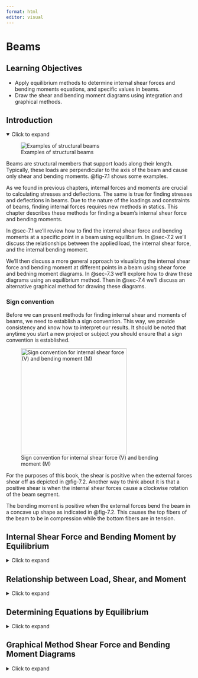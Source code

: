 ```yaml
---
format: html
editor: visual
---
```


# Beams {#sec-beams}

::: {.callout-note icon="false"}
## Learning Objectives

-   Apply equilibrium methods to determine internal shear forces and bending moments equations, and specific values in beams.
-   Draw the shear and bending moment diagrams using integration and graphical methods.
:::

## Introduction {.unnumbered}

<details open>

<summary>Click to expand</summary>

![Examples of structural beams](images/CH7%20PNGs/7.1%20new.png){#fig-7.1 fig-align="center"}

Beams are structural members that support loads along their length. Typically, these loads are perpendicular to the axis of the beam and cause only shear and bending moments. @fig-7.1 shows some examples.

As we found in previous chapters, internal forces and moments are crucial to calculating stresses and deflections. The same is true for finding stresses and deflections in beams. Due to the nature of the loadings and constraints of beams, finding internal forces requires new methods in statics. This chapter describes these methods for finding a beam's internal shear force and bending moments.

In @sec-7.1 we'll review how to find the internal shear force and bending moments at a specific point in a beam using equilibrium. In @sec-7.2 we'll discuss the relationships between the applied load, the internal shear force, and the internal bending moment.

We'll then discuss a more general approach to visualizing the internal shear force and bending moment at different points in a beam using shear force and bedning moment diagrams. In @sec-7.3 we'll explore how to draw these diagrams using an equilibrium method. Then in @sec-7.4 we'll discuss an alternative graphical method for drawing these diagrams.

### Sign convention {.unnumbered}

Before we can present methods for finding internal shear and moments of beams, we need to establish a sign convention. This way, we provide consistency and know how to interpret our results. It should be noted that anytime you start a new project or subject you should ensure that a sign convention is established.

![Sign convention for internal shear force (V) and bending moment (M)](images/CH7%20PNGs/figure%207.3.png){#fig-7.2 fig-align="center" width="286"}

For the purposes of this book, the shear is positive when the external forces shear off as depicted in @fig-7.2. Another way to think about it is that a positive shear is when the internal shear forces cause a clockwise rotation of the beam segment.

The bending moment is positive when the external forces bend the beam in a concave up shape as indicated in @fig-7.2. This causes the top fibers of the beam to be in compression while the bottom fibers are in tension.

</details>

## Internal Shear Force and Bending Moment by Equilibrium {#sec-7.1}

<details>

<summary>Click to expand</summary>

One way to find internal shear and bending forces is to cut sections and analyze the free-body diagrams, as we did in previous chapters of this book. The first step for a statically determinate beam is to find the external reactions. To determine the internal forces at any point along the beam, cut the section at that point and draw the free-body diagram from that point to one end of the beam. We will include the internal shear force, V, and internal bending moment, M, at the cut section and then use equilibrium equations to solve for those internal loads. This process is demonstrated in @exm-7.1.

::: {.callout-tip collapse="true" icon="false"}
## Example 7.1

::: {#exm-7.1}
<p>

</p>

Find the internal shear and bending moment at points J, K, and L in the beam pictured below.

![](images/CH7%20PNGs/example%207.1%20part%201.png){fig-align="center" width="358"}

::: {.callout-tip collapse="true" icon="false"}
## Solution

The first step is to find the external reactions at the supports A and B.

![](images/example%207.1%20part%202.png){fig-align="center" width="426"}

$$
\begin{aligned}
& \sum F_x=A_x=0 \\
& \sum M_A=-40{~kips}*4{~ft}-10{~kips}*18{~ft}+B_y*20{~ft}=0 \quad\rightarrow\quad B_y=17{~kips} \\
& \sum F_y=A_y-40-10+17=0 \quad\rightarrow\quad A_y=33{~kips}
\end{aligned}
$$

Next, we will draw a free-body diagram of the right end of the beam from point A to J by cutting the beam at section J. The internal forces V~J~ and M~J~ are placed at the point of the cut using the positive sign convention. Note: You can assume the direction of these forces; the statics will work out the correct direction.

**Section J**

To find the internal shear, we will sum forces in the y-direction. To find the internal moment, we will sum moments at point J.

![](images/CH7%20PNGs/example%207.1%20part%203.png){fig-align="center" width="139"}

$$
\begin{aligned}
&\sum F_y=33{~kips}-V_J=0 \quad\rightarrow\quad V_J=33{~kips} \\
&\sum  M_J=-33{~kips}*2{~ft}+M_J=0 \quad\rightarrow\quad M_J=66{~kip}\cdot{ft}
\end{aligned}
$$

**Section K**

To find the internal shear, we will sum forces in the y-direction. To find the internal moment, we will sum moments at point K.

![](images/CH7%20PNGs/example%207.1%20part%204.png){fig-align="center" width="277"}

$$
\begin{aligned}
&\sum F_y=33{~kips}-40{~kips}-V_k=0 \quad\rightarrow\quad V_k=-7{~kips} \\
&\sum M_k=-33{~kips}*10{~ft}+40{~kips}*6{ft})+M_k \quad\rightarrow\quad M_k=90{~kip}\cdot{ft}
\end{aligned}
$$

**Section L**

To find the internal shear, we will sum forces in the y-direction. To find the internal moment, we will sum moments at point L.

![](images/CH7%20PNGs/example%207.1%20part%205.png){fig-align="center" width="375"}

$$
\begin{aligned}
&\sum F_y=33{~kips}-40{~kips}-10{~kips}-V_L=0 \quad\rightarrow\quad V_L=-17{~kips} \\
&\sum M_L=-33{~kips}*19{~ft})+40{~kips}*15{~ft}+10{~kips}*1{ft}+M_L=0 \quad\rightarrow\quad
M_L=17{~kip}\cdot{ft}
\end{aligned}
$$

We can observe that the internal forces vary at different points along the length of the beam. This method of finding the internal stresses is convenient when the loading is simple or when you know a specific point along the length of the beam. However, as the loading gets more complex, we should consider one of the methods outlined in the following sections.
:::
:::
:::

</details>

## Relationship between Load, Shear, and Moment {#sec-7.2}

<details>

<summary>Click to expand</summary>

There is a relationship between loading, shear, and moment (and as you will see later in this text, slope and deflection) in a beam. Consider the beam in @fig-7.3, which is subjected to a distributed load, w per unit length.

![Small segment of a beam subjected to an arbitrary distributed load.](images/CH7%20PNGs/figure%207.4.png){#fig-7.3 fig-align="center" width="372"}

We will now look at a small section from that beam that has a width of Δx, shown below. We replaced the distributed load with a resultant force ΔF (this is indicated by a dashed arrow in the FBD).

Since we cut both sides of the beam, we replace each cut with internal shear and moment forces assuming the positive sign convention from the previous section in this chapter.

### Relationship between Load and Shear

This FBD is in static equilibrium so we can use our equilibrium equation to sum forces in the y-direction and set it equal to zero.

$$
\sum F_y=V-\Delta F-(V+\Delta V)=0 \\
$$

$$
\boxed{\Delta V=\Delta F}
$$ {#eq-7.1}

Or $$
\Delta V=w\Delta x
$$

Dividing both sides by Δx and then letting Δx approach zero gives us:

$$
\frac{\Delta v}{\Delta x}=\frac{d v}{d x}=w
$$

We could then rearrange this by multiplying both sides of the equation by dx.

$$
d v=w d x
$$

Now we can integrate between any two points A and B on the beam:

$$
\boxed{\underbrace{\Delta v}_{\substack{\text{change in} \\ \text{shear}}}=\int\underbrace{w d x}_{\substack{\text{area under} \\ \text {loading curve}}}}
$$ {#eq-7.2}

This equation is valid for distributed loads and not when there is a discontinuity in the shear diagram that is caused by concentrated loads. This relationship should only be used between concentrated loads.

### Relationship between Shear and Moment

![Free body diagram of a small segment of a beam subjected to an arbitrary distributed load.](images/CH7%20PNGs/figure%207.5.png){#fig-7.4 fig-align="center" width="199"}

Let's go back to the FBD of the small section of the beam subjected to a distributed load. This segment is shown in @fig-7.4. We can apply another static equilibrium equation, summing moments about point C:

$$
\begin{aligned}
\sum M_c=0 & =-M-V(\Delta x)+\Delta F\left(\frac{1}{2} \Delta x\right)+(M+\Delta M) \\
\Delta M & =M+V \Delta x-(w \Delta x)\left(\frac{1}{2} \Delta x\right)-M \\
\Delta M & =V \Delta x-\frac{1}{2} w \Delta x^2
\end{aligned}
$$

Dividing both sides by Δx and then letting Δx approach zero gives us:

$$
\boxed{\underbrace{\frac{\Delta M}{\Delta x}}_{\text { Slope of moment diagram}}=\underbrace{V}_{\text {shear }}}
$$ {#eq-7.3}

We could then rearrange this by multiplying both sides of the equation by dx.

$$
d M=V d x
$$

Now we can integrate between any two points A and B on the beam:

$$
\boxed{\underbrace{\Delta M}_{\text {Change in moment}}=\underbrace{\int V d x}_{\text {Area under shear diagram }}}
$$ {#eq-7.4}

This equation is not valid at points where a concentrated force or concentrated moment occurs. These concentrated loads cause discontinuities in the moment diagram.

### How can I use my calculus knowledge when building Shear and Moment Diagrams?

In a basic sense, the relationship between load, shear, and moment can be described in @fig-7.5 below.

![Relationship between load, shear, and moment](images/CH7%20PNGs/figure%205.6.png){#fig-7.5 fig-align="center" width="197" height="101"}

We can combine these relationships with what we know about derivatives and integrals from our calculus course. Here are some items of note:

-   The slope of the shear diagram at any point is the derivative of the shear function evaluated at that point. This is equal to the sign and magnitude of the distributed load. If there is no load on a section of the beam then the slope of the shear diagram would be zero.

-   Similarly, the slope of the moment diagram at any point is the derivative of the moment function evaluated at that point. This is equal to the sign and magnitude of the shear at that point.

-   The area under the distributed load between two points is equal to the change in the shear between those same two points.

-   The area under the shear diagram between two points is equal to the change in the moment between those same two points.

-   The maximum moment occurs where its derivative (shear) is equal to zero.

-   At the points of concentrated forces, the shear diagram will jump up or down depending on the direction of the force. If the force is up then the shear diagram will jump up, and if the force is down, the shear diagram will drop down.

-   At the points of concentrated moments, the moment diagram will jump up or down depending on the direction of the rotation. If the concentrated moment is clockwise, the moment diagram will jump up, and if it is counter-clockwise, the moment diagram will drop down. This "opposite" direction effect is for the internal bending moment is the reaction to the applied moment to stay consistent with the established sign convention. The shear diagram will not be impacted.

-   If the load can be represented with a polynomial, then we can easily predict the degree of the subsequent shear and moment functions. For example, if the load is a uniformly distributed load (constant), the shear will be a linear function (n+1), and the moment will be a parabola (n+2).

Use all that you know about calculus and the relationships between functions when you derive and integrate to build, check, and analyze your shear and moment diagrams.

</details>

## Determining Equations by Equilibrium {#sec-7.3}

<details>

<summary>Click to expand</summary>

The relationship between load, shear, and moment allows us to build complete shear and moment diagrams using a few different methods. We'll explore two of them - an equilibrium method and a graphical method.

In @sec-7.1 we found the internal shear force and bending moment at specific points in the beam by cutting a cross-section at a given point and using equilibrium. The method in this section is similar, but instead of cutting a cross-section at a specific point we'll instead cut a cross-section at distance 'x' from the left end of the beam. We'll draw a free body diagram and determine the internal shear force (V) and bending moment (M) as before, but this time we'll end up with equations for V and M that are functions of distance x.

To draw the diagrams, we can solve this equation at two values of x. It is often simplest to solve when x = 0 and when x = L, the length of the beam. This gives us two points on our diagram which we can then connect. The shape of the diagram depends on the highest power of x that appears in the equation.

-   For x^0^ we get a flat horizontal line

-   For x^1^ we get a straight diagonal line

-   For x^2^ we get a curved line

-   For x^3^ we get a steeper curve

If two points are not sufficient to determine the exact shape of the curve, simply solve the equations at a 3rd point (for example, where x = L/2). We can solve the equations at as many points as necessary but 2 - 3 points, along with knowledge of the general shape of the line, are typically sufficient.

The equations found using this method are valid as long as the external loading does not change. In cases where the external loading does change, we'll need to determine a new set of equations each time the loading changes. This includes any time a distributed load begins or ends, and both sides of a concentrated force or couple. In each region of load, we will cut a cross-section at distance x and determine equations for V and M that are valid for that region. We can then solve each equation at values of x at the start and end of their valid region and build up the complete shear force and bending moment diagrams.

@exm-7.2 illustrates this method for a simply supported beam, and @exm-7.3 for a cantilever beam.

::: {.callout-tip collapse="true" icon="false"}
## Example 7.2

::: {#exm-7.2}
<p>

</p>

Draw the shear force and bending moment diagrams for the beam shown.

![](images/CH7%20PNGs/example%207.2%20part%201.png){fig-align="center" width="316"}

::: {.callout-tip collapse="true" icon="false"}
## Solution

The first step is to draw a FBD of the beam being sure to change the supports to the correct external reaction forces, as shown below.

![](images/CH7%20PNGs/example%207.2%20part%202.png){fig-align="center" width="399"}

We will then use static equilibrium equations to solve for the magnitude of the support reactions.

$$
\begin{aligned}
&\sum F_x=A_x=0 \\
&\sum M_A=-4\frac{kips}{ft}*6{~ft}*3{~ft}-18{~kips}*8{~ft}+B_y*10{~ft}=0 \quad\rightarrow\quad B_y =21.6{~kips} \\
&\sum F_y=A_y-4\frac{kips}{ft}*6{~ft}-18{~kips}+21.6{~kips}=0 \quad\rightarrow\quad A_y =20.4{~kips}
\end{aligned}
$$

![](images/CH7%20PNGs/example%207.2%20part%203.png){fig-align="center" width="399"}

Now we will cut a cross-section within the loading region we are concerned with. When choosing sections be sure to cut within the uniform load and between loads and reactions. For this example, we will need to cut three sections to get the complete shear and moment diagram. These sections are depicted with the green lines. We will then use equilibrium equations to find the internal shear force as a function of x, V(x).

**Section between A and C**

![](images/CH7%20PNGs/example%207.2%20part%204.png){fig-align="center" width="265"}

$$
\begin{aligned}
&\sum F_y=20.4-4(x) -V=0 \quad\rightarrow\quad V(x)=-4 x+20.4 \\
&\sum M_0=-20.4(x)+4(x)\left(\frac{x}{2}\right)+M=0 \quad\rightarrow\quad M(x)=-2 x^2+20.4 x \\
\end{aligned}
$$

Notice that you can give a quick check on your statics as V(x) is the derivative of M(x). For polynomials, this is a quick test to see if your equations make sense.

![](images/CH7%20PNGs/example%207.2%20part%205.png){fig-align="center" width="389"}

We can plot our V(x) and M(x) equations on an axis from x = 0 to x = 6ft. Solving our equations at these points gives:

$$
\begin{aligned}
&V(0)=-4(0)+20.4=20.4{~kips} \\
&V(6)=-4(6)+20.4=-3.6{~kips}
\\
&M(0)=-2(0)^2+20.4(0)=0 \\
&M(6)=-2(6)^2+20.4(6)=50.4{~kip}\cdot{ft}
\end{aligned}
$$

Notice how we draw the shear diagram directly below the beam and the moment diagram directly below the shear. These three (load, shear, and moment) share the same x-axis, whereas the vertical axis for the Shear (V) and Moment (M) diagrams have different units and possibly different scales.

Drawing the shear and moment diagrams directly below the beam is good practice so that you can get a complete picture of what is going on along the length of the beam.

**Section between C and D**

![](images/CH7%20PNGs/example%207.2%20part%206.png){fig-align="center" width="318"}

$$
\begin{aligned}
\sum &F_y=20.4-4(6)-V=0 \quad\rightarrow\quad V(x)=-3.6 \\
\sum &M_0=-20.4(x)+4(6)(x-3)+M=0 \\
&M(x)=+20.4 x-24 x+72 \\
&M(x)=-3.6 x+72 \\
\end{aligned}
$$

![](images/CH7%20PNGs/example%207.2%20part%207.png){fig-align="center" width="410"}

Again, we can add the section from C to D using our V(x) and M(x) equations. You will notice that since there are no applied loads on the beam from C to D, the shear diagram is constant. This means that the moment diagram is linear between x = 6 and x = 8 ft.

$$
\begin{aligned}
&V(6)=-3.6{~kips} \\
&M(6)=-3.6(6)+72=50.4{~kip}\cdot{ft} \\
&V(8)=-3.6 {kips} \\
&M(8)=-3.6(8)+72=43.2{~kip}\cdot{ft} \\
\end{aligned}
$$

**Section** **between D and B**

![](images/CH7%20PNGs/example%207.2%20part%208.png){fig-align="center" width="398"}

$$
\begin{aligned}
\sum &F_y = 20.4-4(6)-18-V=0 \quad\rightarrow\quad V(x) =-21.6 \\
\sum &M_0 =-20.4(x)+4(6)(x-3)+18(x-8)+M=0 \\
& M(x) =20.4 x-24 x+72-18 x+144 \\
&M(x) =-21.6 x+216
\end{aligned}
$$

![](images/CH7%20PNGs/example%207.2%20part%209.png){fig-align="center" width="405"}

Finally, we will graph the V(x) and M(x) equations we obtained from point D to point B (x = 8 to x = 10 ft).

$$
\begin{aligned}
&V(8)=-21.6{~kips} \\
&M(8)=-21.6(8)+216=43.2{~kip}\cdot{ft} \\
&V(10)-21.6{~kips} \\
&M(10)=-21.6(10)+216=0 \\
\end{aligned}
$$

We now have complete shear and moment diagrams. Be sure that you label your axis, including units, and all pertinent values.

These diagrams are used in the design of the beam and its components.

![](images/CH7%20PNGs/example%207.2%20part%2010.png){fig-align="center" width="402"}

We can see that in this example, the entire length of the beam is subjected to positive moment. Going back to our sign convention from the beginning of this chapter, a positive moment indicates a concave up behavior. When we look at the beam and the external loads it makes sense as the beam will want to bend concave up between supports, as shown in the figure.
:::
:::
:::

::: {.callout-tip collapse="true" icon="false"}
## Example 7.3

::: {#exm-7.3}
<p>

</p>

Draw the shear force and bending moment diagrams for the beam shown.

::: {.callout-tip collapse="true" icon="false"}
## Solution

The first step is to draw a FBD of the beam being sure to change the supports to the correct external reaction forces, as shown below

We will then use static equilibrium equations to solve for the magnitude of the support reactions.

$$
\begin{aligned}
&\Sigma F_x=B_x=0 \\
&\Sigma F_y = -\frac{1}{2}(10~m)\left(4~\frac{kN}{m}\right) + B_y=0 \quad\rightarrow\quad B_y=20~kN \\
&\Sigma M_B=\frac{1}{2}(10~m)\left(4~\frac{kN}{m}\right)\left(\frac{10~m}{3}\right)-M_B=0 \quad\rightarrow\quad M_B=66.7 kN \cdot m
\end{aligned}
$$

Now we will cut a cross-section within the loading region we are concerned with. For this example, we will cut one section between A and B to get the complete shear force and bending moment diagram. This section is depicted with the dashed line. We will then use equilibrium equations to find the internal shear force as a function of x, V(x).

$$
\Sigma F_y=-V-\frac{1}{2}(x)\left(\frac{4}{10}x\right)=0 \\
V(x)=-\frac{1}{5}x^2 \\
\Sigma M=\frac{1}{2}(x)\left(\frac{4}{10}\right)\left(\frac{1}{3}x\right)+M=0\\
M(x) = -\frac{1}{15}x^3
$$

Notice that you can give a quick check on your statics as V(x) is the derivative of M(x). For polynomials, this is a quick test to see if your equations make sense.

We can plot our V(x) and M(x) equations on an axis from x = 0 to x = 10m.  Notice how we draw the shear diagram directly below the beam and the moment diagram directly below the shear. These three (load, shear, and moment) share the same x-axis, whereas the vertical axis for the Shear (V) and Moment (M) diagrams have different units and possibly different scales.

Drawing the shear and moment diagrams directly below the beam is good practice so that you can get a complete picture of what is going on along the length of the beam.

You can see that the shear diagram starts at zero then at X = 10 m, V(10) = -20 KN. The reaction that we calculated was 20 KN going up so adding in that reaction closes our shear diagram.

Similarly, the moment diagram is the graph of the cubic equation from x = 0 to x = 10. When M(10) = -66.7 KN\*m, this is the same as the reaction we calculated to close our moment diagram.

We can see that in this example, the entire length of the beam is subjected to neagive moment moment. Going back to our sign convention from the beginning of this chapter, a negative moment indicates a concave down behavior. When we look at the beam and the external loads it makes sense as the beam will want to bend concave down, as shown in the figure.
:::
:::
:::

::: {.callout-warning icon="false"}
## Step-by-step: Shear Force and Bending Moment Diagrams (Equilibrium Method)

1.  Use equilibrium to determine the reaction loads at any supports

2.  Identify the distinct regions of external loading and cut a cross-section within each region

3.  Draw a free body diagram of the left side of the first cut, which should be made at distance x~1~. Use equilibrium to determine equations for the internal shear force (V) and bending moment (M) as functions of x~1~

4.  Repeat step 3 for each loading region and develop equations for V and M that are valid in each region

5.  Plot each set of equations on axes of V-x and M-x. Each equation is valid only in the region it was developed in. Solve each equation at the start and end points of its region and then connect the points with an appropriate line, based on the highest power of x that appears in the equation
:::

</details>

## Graphical Method Shear Force and Bending Moment Diagrams {#sec-7.4}

<details>

<summary>Click to expand</summary>

An alternative, and often quicker, method for drawing shear force and bending moment diagrams is known as the graphical method. Due to the relationship between load, shear force, and bending moment, we can use one diagram to draw the next.

Specifically, we saw in @sec-7.2 that $\frac{dV}{dx}=w$ and $\frac{dM}{dx}=V$. That is, the change in shear with respect to x (i.e. the slope of the shear diagram at any given point) is equal to any applied distributed load at that point and the change in bending moment with respect to x (i.e. the slope of the bending moment diagram at any given point) is equal to the shear force at that point.

Further, any applied concentrated forces cause a discontinuity on the shear force diagram (an upwards applied load causes the diagram to jump up). Any applied couples cause a discontinuity on the bending moment diagram (a clockwise applied couple causes the diagram to jump up). This allows us to draw the shape of the shear force diagram based on the applied loads, and the shape of the bending moment diagram based on the shear force diagram.

Finally, we also know from @eq-7.2 that the change in shear force between any two points is equal to the area under the distributed load between those same two points. We know from @eq-7.4 that the change in bending moment between any two points is equal to the area underneath the shear force diagram between those two points. This allows us to add numbers to our diagrams and determine the value of the shear force and bending moment at key points.

When the loading is relatively simple, consisting of concentrated forces, concentrated moments, and uniformly distributed loads, we can use geometry to find the area of the load and shear diagrams since the shapes are simple. @exm-7.4 and @exm-7.5 illustrate this method.

::: {#Example-7.3 .callout-tip collapse="true" icon="false"}
## Example 7.4

::: {#exm-7.4}
<p>

</p>

Draw the shear force and bending moment diagrams for the beam shown.

![](images/CH7%20PNGs/example%207.3%20part%201.png){fig-align="center" width="383"}

![](images/CH7%20PNGs/example%207.3%20part%202.png){fig-align="center" width="447"}

::: {.callout-tip collapse="true" icon="false"}
## Solution

The first step is to draw a FBD of the beam, being sure to change the supports to the correct external reaction forces, as shown below.

We will then use static equilibrium equations to solve for the magnitude of the support reactions.

$$
\begin{aligned}
&\sum F_x=A_x=0 \\
&\sum M_A=-4\frac{kN}{m}(6{~m})(5{~m})-10{~kN}(8{~m})+B_y(10{~m})-15{~kN}(12{~m})=0 \quad\rightarrow\quad B_y =38{~kN} \\
&\sum F_y=A_y-4\frac{kN}{m}(6{~m})-10{~kN}-15{~kN}+38{~kN} \quad\rightarrow\quad A_y =11{~kN}
\end{aligned}
$$

Now that we know the external forces, we can build the shear diagram. We will start at the leftmost point of the beam, point A.

![](images/CH7%20PNGs/example%207.3%20part%203.png){fig-align="center" width="436"}

The first force we encounter is at point A, the reaction force of 11kN. The force is going up, so we will do that same thing on our shear diagram.

From that point, we look at the beam, and there are no forces acting between points A and C. This indicates that our shear diagram will remain constant at 11kN.

![](images/CH7%20PNGs/example%207.3%20part%204.png){fig-align="center" width="433"}

The 4kN/m uniformly distributed load starts at point C and goes for 6 meters until point D. The force is going down for a total of 24kN (4kN/m \* 6m). Since the load is constant from point C to D, the shear will be linear between those points. The slope of the shear diagram will be -4 and over those 6 meters will decrease the total of 24kN.

![](images/CH7%20PNGs/example%207.3%20part%205.png){fig-align="center" width="434"}

At point D, there is a concentrated 10kN load going down. On the shear diagram, this load will be represented by a discontinuity, jumping down by 10kN to -23kN.

From that point, we look at the beam, and there are no forces acting between points D and B. This indicates that our shear diagram will remain constant at -23kN.

![](images/CH7%20PNGs/example%207.3%20part%206.png){fig-align="center" width="433"}

At point B, the roller support, there is an external reaction of 38kN going up. This concentrated force will cause a discontinuity in the shear diagram. From -23kN we will add 38kN to end at 15kN.

From that point, we look at the beam, and there are no forces acting between points B and E. This indicates that our shear diagram will remain constant at 15kN.

![](images/CH7%20PNGs/example%207.3%20part%207.png){fig-align="center" width="432"}

At point E, there is a 15kN concentrated force going down. This concentrated force will cause a discontinuity in the shear diagram. From 15kN we subtract 15kN to end back at zero.

The shear diagram should start and end at zero. At the end of the beam, our shear diagram "closes," which means that we end back at zero. This is a good check that you are on the right track. If you round your reactions you might be slightly off at the end of your shear diagram.

Now that we have the shear diagram, we can build the moment diagram. Remember from the previous section that the internal moment is the area under the shear diagram. Our shear diagram consists of basic shapes (rectangles and triangles) so we can use geometry to find these areas.

![](images/CH7%20PNGs/example%207.3%20part%208.png){fig-align="center" width="430"}

Just like for the shear diagram, we will start at zero at the leftmost point of the beam, point A. Our first section from A to C is a rectangle. We will calculate the area under the shear curve to find the change in the internal moment between A and C. We will keep in mind the following three things:

-   **Magnitude of the Change.** This is the area under the curve. The height of the rectangle is 11kN, and the width is 2m, so the area is 22kN\*m.

-   **Direction of the Change.** This area is on the positive side of the shear diagram, which indicates that it will go up from A to C.

-   **Shape of the Segment.** The shear diagram is constant, so the moment diagram will be linear with a slope of 11.

![](images/CH7%20PNGs/example%207.3%20part%209.png){fig-align="center" width="428"}

From point C to D there are two triangles, one that is on the positive side of the shear diagram and the other that is on the negative side.

**To calculate the area under the curve we will need to first calculate the distance from point C to where the shear diagram crosses the x-axis.**

There are many ways to do this. We illustrate using similar triangles to find this distance. In the figure, we are comparing the larger yellow triangle and the smaller pink triangle, where our unknown distance x is the base. We set up the following proportion to accomplish this:

$$
\frac{24{~kN}}{6{~m}}=\frac{11{~kN}}{x} \quad \therefore \quad x=2.75 \mathrm{~m}
$$

*Magnitude of the Change*

This is the area under the curve. The area of the triangle is 15.125 kN\*m \[A = ½ (2.75m)(11kN)\]

*Direction of the Change*

This area is on the positive side of the shear diagram, which indicates that it will go up from C to the zero point on the shear diagram. So we will add the area, 15.125, to the internal moment at point C (22kN\*m) to be at 37.125 kN\*m at the point of zero shear.

*Shape of the Segment*

The shear diagram is linear, so the moment diagram will be parabolic that is concave down.

![](images/CH7%20PNGs/example%207.3%20part%2010.png){fig-align="center" width="422"}

**We can now account for the second triangle from C to D.**

*Magnitude of the Change*

This is the area under the curve. The area of the triangle is

$A=\frac{1}{2}*(6-2.75)*13=21.125{~kN\cdot m}$

*Direction of the Change*

This area is on the negative side of the shear diagram, which indicates that it will go down from the point of zero shear to point D. So we will subtract the area, 21.125 to the internal moment at the zero point (37.125kN) to be at 16 kN\*m at the point D.

*Shape of the Segment*

The shear diagram is linear, so the moment diagram will be parabolic that is concave down. The concavity of a parabolic function can be determined by examining whether the shear diagram is increasing or decreasing. In this example, the shear diagram is decreasing between points C and D so the parabola will be concave down.

![](images/CH7%20PNGs/example%207.3%20part%2011.png){fig-align="center" width="421"}

**We are now able to account for the section from D to B.**

*Magnitude of the Change*

This is the area under the curve. The height of the rectangle is 23kN, and the width is 2m, so the area is 46kN\*m.

*Direction of the Change*

This area is on the negative side of the shear diagram, which indicates that it will go down from D to B. We will subtract the area from the internal moment at D. So we will do 16 - 46 to end at negative 30.

*Shape of the Segment*

The shear diagram is constant, so the moment diagram will be linear with a slope of -23.

![](images/CH7%20PNGs/example%207.3%20part%2012.png){fig-align="center" width="419"}

**Finally, we can build our moment diagram from B to E.**

*Magnitude of the Change*

This is the area under the curve. The height of the rectangle is 15kN, and the width is 2m, so the area is 30kN\*m.

*Direction of the Change*

This area is on the positive side of the shear diagram, which indicates that it will go up from B to E. We will add the area from the internal moment at B. So we will do (-30 + 30) to end at zero.

*Shape of the Segment*

The shear diagram is constant, so the moment diagram will be linear with a slope of +15.

At the end of the beam, our moment diagram "closes," which means that we end back at zero. Moment diagrams must start and end at zero. This is a good check that you are on the right track. If you round your reactions and areas, you might be slightly off at the end of your moment diagram.

![](images/CH7%20PNGs/example%207.3%20part%2013.png){fig-align="center" width="419"}

Our final product is in the figure on the left. For a complete shear and moment diagram your axis should be labeled, including units, and the pertinent values indicated on each diagram. As we mentioned earlier it is best to draw these right below the beam so it is easy to see what the internal shear and bending moment forces are in relation to a location on the beam.

![](images/CH7%20PNGs/example%207.3%20part%2014.png){fig-align="center" width="365"}

We can see that in this example, this beam is subjected to both positive and negative moments. Remember from the beginning of this chapter that a positive moment indicates concave up bending behavior, and a negative is concave down. When we look at the beam and the external loads it makes sense as the beam will want to bend concave up between supports in the area of positive moment. The beam will then bend concave down over support B in the area of negative moment, as shown in the figure.
:::
:::
:::

::: {.callout-tip collapse="true" icon="false"}
## Example 7.5

::: {#exm-7.5}
<p>

</p>

Draw the shear force and bending moment diagrams for the beam shown.

![](images/CH7%20PNGs/example%207.4%20part%201.png){fig-align="center" width="356"}

::: {.callout-tip collapse="true" icon="false"}
## Solution

This beam a little different than other examples in this chapter as the support is a fixed end and includes a force-couple system at point C. However, the processes that we presented here still apply in this situation.

![](images/CH7%20PNGs/example%207.4%20part%202.png){fig-align="center" width="438"}

The first step is to draw a FBD of the beam, being sure to change the supports to the correct external reaction forces, as shown to the left. The 2 kips that acts on the arm at point B will cause a force on beam AD at the connection point, C. Additionally there will be a concentrated moment from this force that also acts at point C. The magnitude of this concentrated moment is (2kips)\*(1 ft) or 2 k\*ft counter clockwise.

We will then use static equilibrium equations to solve for the magnitude of the support reactions.

$$
\begin{aligned}
&\sum F_x=A x=0 \\
&\sum F_y=A_y-2{~kips}-5{~kips}=0 \quad\rightarrow\quad A_y=7{~kips} \\
&\sum M_A = M_A + 2{~kip\cdot ft} - 2{~kips}(3{~ft}) - 5{~kips}(6{~ft})=0 \quad\rightarrow\quad M_A=34{~kip\cdot ft} \\
\end{aligned}
$$

![](images/CH7%20PNGs/example%207.4%20part%203.png){fig-align="center" width="441"}

We can now build the shear diagram. Keep in mind that the concentrated moments (at point A and C) do not contribute to the shear diagram.

We start with the vertical reaction at point A. This is going up 7 kips. Then between A and C there are no loads on the beam so the shear diagram remains constant.

The concentrated force at point C is 2 kips down. So we will subtract 2 kips from 7 kips. There are no loads between points C and D so the shear diagram remains constant at 5 kips.

At point D there is a concentrated load of 5 kips down. This will bring our shear diagram to a close at zero.

![](images/CH7%20PNGs/example%207.4%20part%204.png){fig-align="center" width="382"}

We will build the moment diagram with the combination of the area of the shear diagram and the concentrated moments.

We start from zero and go down 34 kip·ft since the reaction at A, M~A~, is counter-clockwise.

**Between A and B**

*Magnitude of the Change*

This is the area under the curve. The height of the rectangle is 7 kips, and the width is 3 ft, so the area is 21 kip·ft.

*Direction of the Change*

This area is on the positive side of the shear diagram, which indicates that it will go up from A to C. We will add the area from the internal moment at A (-34 + 21 = -13 kip·ft).

*Shape of the Segment*

The shear diagram is constant, so the moment diagram will be linear with a slope of +7 kips/ft.

![](images/CH7%20PNGs/example%207.4%20part%205.png){fig-align="center" width="377"}

At point C, there is an applied concentrated moment of 2 kip·ft counter-clockwise. This will create a discontinuity in the moment diagram by dropping down 2 (-13 -- 2 = -15 kip·ft).

![](images/CH7%20PNGs/example%207.4%20part%206.png){fig-align="center" width="372"}

**Between C and D**

*Magnitude of the Change*

This is the area under the curve. The height of the rectangle is 5 kips, and the width is 3 ft, so the area is 15 kip·ft.

*Direction of the Change*

This area is on the positive side of the shear diagram, which indicates that it will go up from C to D. We will add the area from the internal moment at A (-15 + 15 = 0).

*Shape of the Segment*

The shear diagram is constant, so the moment diagram will be linear with a slope of +5 kip/ft.

![](images/CH7%20PNGs/example%207.4%20part%207.png){fig-align="center" width="386"}

The final shear and moment diagram is in the figure to the left. You will notice that this cantilever structure with downward loads will bend concave down. This indicates that the entire beam will be in negative moment—which is what our moment diagram indicates.
:::
:::
:::

::: {.callout-warning icon="false"}
## Step-by-step: Shear Force and Bending Moment Diagrams (Graphical Method)

1.  Use equilibrium to determine the reaction loads at any supports

2.  Use the loading diagram to draw the shear force diagram. Begin at the left end of the beam and move to the right, obeying these rules

    -   A concentrated force causes a discontinuity on the shear diagram. An upwards force causes a jump upwards

    -   A distributed load causes a slope on the shear diagram equal to the size of the distributed load. An upwards load causes a slope upwards

        -   The total change in shear force due to a distributed load is equal to the area underneath the distributed load

    -   Anywhere there are no applied forces, the shear force does not change

    -   The shear force diagram should start and end at zero. If it does not, go back and check for errors

3.  Once the shear force diagram is complete, use it to draw the bending moment diagram. Begin at the left end of the beam and move to the right, obeying these rules

    -   An applied couple causes a discontinuity on the moment diagram. A clockwise couple causes a jump upwards

    -   The slope of the moment diagram at any point is equal to the shear force at that point. As the shear force changes, the slope of the moment diagram will change too

        -   If the shear force is zero, the bending moment will be constant

        -   If the shear force is constant, the slope of the moment diagram will be linear

        -   If the shear force is linear, the slope of the moment diagram will be parabolic

        -   If the shear force is posiitve, the moment diagram will slope upwards

        -   If the shear force is negative, the moment diagram will slope downwards

        -   As the magnitude of the shear force gets larger, the slope of the bending moment diagram gets steeper

    -   The bending moment diagram should start and end at zero. If it does not, go back and check for errors
:::

## Summary {.unnumbered}

<details>

<summary>Click to expand</summary>

::: callout-note
## Key takeaways

Shear and moment diagrams allow us to calculate and visualize the internal forces of beams. These internal forces are used to calculate stresses and deformations (upcoming chapters). The general procedure for building the shear and moment diagrams is as follows:

1.  Sketch the beam, replacing support conditions with equivalent force(s).
2.  Find the support reactions using equilibrium.
3.  Use the method of equations or geometry or a combination to build the shear diagram directly below your beam sketch.
4.  Use the method of equations or geometry or a combination to build the moment diagram directly below your shear diagram.
5.  Ensure that your diagrams are labeled, including units, and that all pertinent values are indicated.
:::

::: callout-note
## Key equations

Relationship between load and shear:

$$
\Delta V=\Delta F
$$ $$
\underbrace{\Delta v}_{\substack{\text{change in} \\ \text{shear}}}=\int\underbrace{w d x}_{\substack{\text{area under} \\ \text {loading curve}}}
$$

Relationship between shear and bending:

$$
d M=V d x
$$ $$
\underbrace{\Delta M}_{\text {Change in moment}}=\underbrace{\int V d x}_{\text {Area under shear diagram }}
$$
:::

</details>

## References {.unnumbered}

<details>

<summary>Click to expand</summary>

**Figures**

Figure 7.1: Examples of structural beams. A: Washington State Dept of Transportation. 2023. CC BY-NC-ND. <https://flic.kr/p/2ojECo3>. B: Government of Prince Edward Island. 2017. CC BY-NC-ND. <https://flic.kr/p/R3NFRw>. C: Jack E Boucher. 1985. Public domain. <https://commons.wikimedia.org/wiki/File:FallingwaterCantilever570320cv.jpg>.

Figure 7.2: Sign convention for internal shear force (V) and bending moment (M). Kindred Grey. 2024. CC BY-NC-SA.

Example 7.1: Kindred Grey. 2024. CC BY-NC-SA.

Figure 7.3: Small segment of a beam subjected to an arbitrary distributed load. Kindred Grey. 2024. CC BY-NC-SA.

Figure 7.4: Free body diagram of a small segment of a beam subjected to an arbitrary distributed load. Kindred Grey. 2024. CC BY-NC-SA.

Figure 7.5: Relationship between load, shear, and moment. Kindred Grey. 2024. CC BY-NC-SA.

Example 7.2: Kindred Grey. 2024. CC BY-NC-SA.

Example 7.3: Kindred Grey. 2024. CC BY-NC-SA.

Example 7.4: Kindred Grey. 2024. CC BY-NC-SA.

</details>
